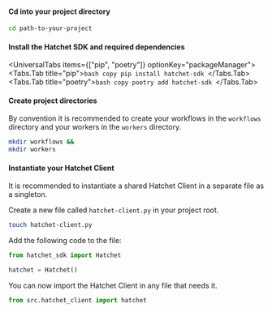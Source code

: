 
#### Cd into your project directory

```bash copy
cd path-to-your-project
```

#### Install the Hatchet SDK and required dependencies

<UniversalTabs items={["pip", "poetry"]} optionKey="packageManager">
  <Tabs.Tab title="pip">```bash copy pip install hatchet-sdk ```</Tabs.Tab>
  <Tabs.Tab title="poetry">```bash copy poetry add hatchet-sdk ```</Tabs.Tab>
</UniversalTabs>

#### Create project directories

By convention it is recommended to create your workflows in the `workflows` directory and your workers in the `workers` directory.

```bash copy
mkdir workflows &&
mkdir workers
```

#### Instantiate your Hatchet Client

It is recommended to instantiate a shared Hatchet Client in a separate file as a singleton.

Create a new file called `hatchet-client.py` in your project root.

```bash copy
touch hatchet-client.py
```

Add the following code to the file:

```python copy
from hatchet_sdk import Hatchet

hatchet = Hatchet()
```

You can now import the Hatchet Client in any file that needs it.

```python copy
from src.hatchet_client import hatchet
```
